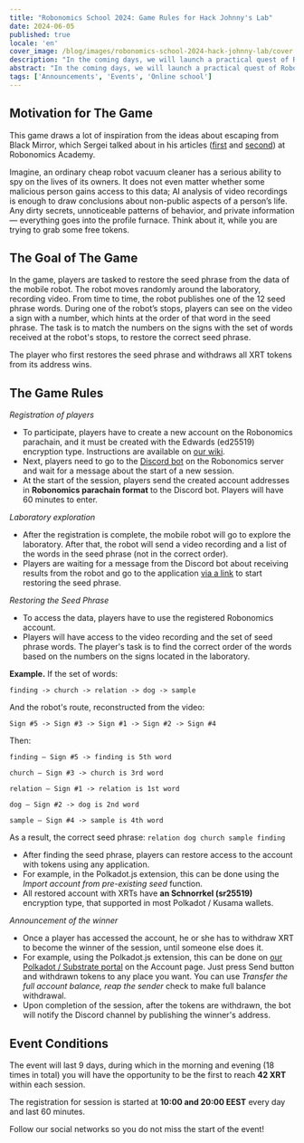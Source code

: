 ```yaml
---
title: "Robonomics School 2024: Game Rules for Hack Johnny's Lab"
date: 2024-06-05
published: true
locale: 'en'
cover_image: /blog/images/robonomics-school-2024-hack-johnny-lab/cover.jpeg
description: "In the coming days, we will launch a practical quest of Robonomics School 2024, during which you will be able to feel like a real privacy violator and even 'steal' tokens. Interested? Check out the rules for the game 'Hack Johnny's lab'!"
abstract: "In the coming days, we will launch a practical quest of Robonomics School 2024, during which you will be able to feel like a real privacy violator and even 'steal' tokens. Interested? Check out the rules for the game Hack Johnny's Lab!"
tags: ['Announcements', 'Events', 'Online school']
---
```



## Motivation for The Game

This game draws a lot of inspiration from the ideas about escaping from Black Mirror, which Sergei talked about in his articles ([first](https://robonomics.academy/en/learn/escape-from-black-mirror/overview/) and [second](https://robonomics.academy/en/learn/school-2024-iot-vs-ai/overview/)) at Robonomics Academy.

Imagine, an ordinary cheap robot vacuum cleaner has a serious ability to spy on the lives of its owners. It does not even matter whether some malicious person gains access to this data; AI analysis of video recordings is enough to draw conclusions about non-public aspects of a person’s life. Any dirty secrets, unnoticeable patterns of behavior, and private information — everything goes into the profile furnace. Think about it, while you are trying to grab some free tokens.

## The Goal of The Game

In the game, players are tasked to restore the seed phrase from the data of the mobile robot. The robot moves randomly around the laboratory, recording video. From time to time, the robot publishes one of the 12 seed phrase words. During one of the robot’s stops, players can see on the video a sign with a number, which hints at the order of that word in the seed phrase. The task is to match the numbers on the signs with the set of words received at the robot's stops, to restore the correct seed phrase.

The player who first restores the seed phrase and withdraws all XRT tokens from its address wins.

## The Game Rules

*Registration of players*

- To participate, players have to create a new account on the Robonomics parachain, and it must be created with the Edwards (ed25519) encryption type. Instructions are available on [our wiki](https://wiki.robonomics.network/docs/create-account-in-dapp/).
- Next, players need to go to the [Discord bot](https://discordapp.com/channels/803947358492557312/1245395009964871772) on the Robonomics server and wait for a message about the start of a new session.
- At the start of the session, players send the created account addresses in **Robonomics parachain format** to the Discord bot. Players will have 60 minutes to enter.

*Laboratory exploration*

- After the registration is complete, the mobile robot will go to explore the laboratory. After that, the robot will send a video recording and a list of the words in the seed phrase (not in the correct order).
- Players are waiting for a message from the Discord bot about receiving results from the robot and go to the application [via a link](https://robonomics.academy/en/demoapps/johnnyb-lab/) to start restoring the seed phrase.

*Restoring the Seed Phrase*

- To access the data, players have to use the registered Robonomics account.
- Players will have access to the video recording and the set of seed phrase words. The player's task is to find the correct order of the words based on the numbers on the signs located in the laboratory.

<TextCard alignContent="left">

**Example.** If the set of words: 

`finding -> church -> relation -> dog -> sample`

And the robot's route, reconstructed from the video: 

`Sign #5 -> Sign #3 -> Sign #1 -> Sign #2 -> Sign #4`

Then:

`finding — Sign #5 -> finding is 5th word`

`church — Sign #3 -> church is 3rd word`

`relation — Sign #1 -> relation is 1st word`

`dog — Sign #2 -> dog is 2nd word`

`sample — Sign #4 -> sample is 4th word`

As a result, the correct seed phrase: `relation dog church sample finding`

</TextCard>


- After finding the seed phrase, players can restore access to the account with tokens using any application.
- For example, in the Polkadot.js extension, this can be done using the *Import account from pre-existing seed* function.
- All restored account with XRTs have **an Schnorrkel (sr25519)** encryption type, that supported in most Polkadot / Kusama wallets.


*Announcement of the winner*

- Once a player has accessed the account, he or she has to withdraw XRT to become the winner of the session, until someone else does it.
- For example, using the Polkadot.js extension, this can be done on [our Polkadot / Substrate portal](https://polkadot.js.org/apps/?rpc=wss%3A%2F%2Fkusama.rpc.robonomics.network%2F#/accounts) on the Account page. Just press Send button and withdrawn tokens to any place you want. You can use *Transfer the full account balance, reap the sender* check to make full balance withdrawal.
- Upon completion of the session, after the tokens are withdrawn, the bot will notify the Discord channel by publishing the winner's address.

## Event Conditions

The event will last 9 days, during which in the morning and evening (18 times in total) you will have the opportunity to be the first to reach **42 XRT** within each session.

The registration for session is started at **10:00 and 20:00 EEST** every day and last 60 minutes.

Follow our social networks so you do not miss the start of the event!